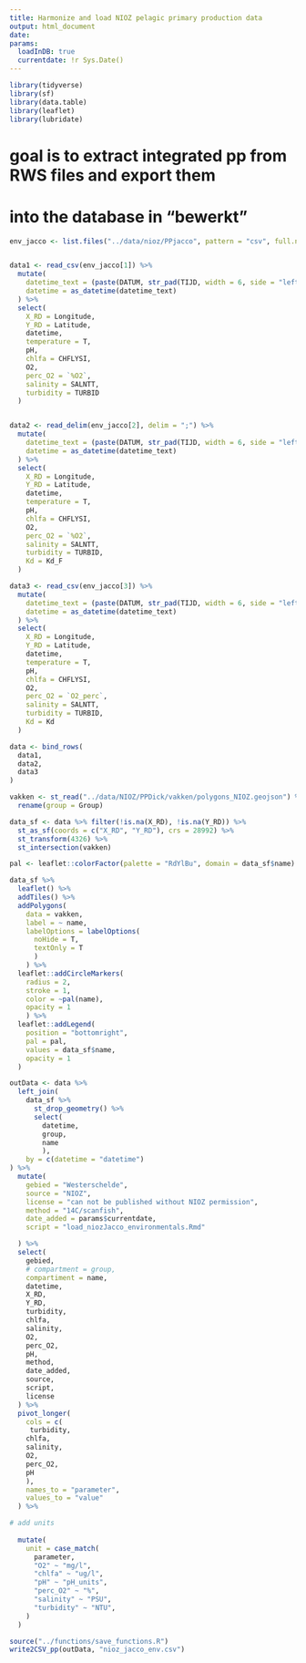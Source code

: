```yaml
---
title: Harmonize and load NIOZ pelagic primary production data
output: html_document
date: 
params:
  loadInDB: true
  currentdate: !r Sys.Date()
---
```


```r
library(tidyverse)
library(sf)
library(data.table)
library(leaflet)
library(lubridate)
```

# goal is to extract integrated pp from RWS files and export them
# into the database in "bewerkt"

```r
env_jacco <- list.files("../data/nioz/PPjacco", pattern = "csv", full.names = T)


data1 <- read_csv(env_jacco[1]) %>%
  mutate(
    datetime_text = (paste(DATUM, str_pad(TIJD, width = 6, side = "left", pad = "0"))),
    datetime = as_datetime(datetime_text)
  ) %>%
  select(
    X_RD = Longitude,
    Y_RD = Latitude,
    datetime,
    temperature = T,
    pH,
    chlfa = CHFLYSI,
    O2,
    perc_O2 = `%O2`,
    salinity = SALNTT,
    turbidity = TURBID
  )


data2 <- read_delim(env_jacco[2], delim = ";") %>%
  mutate(
    datetime_text = (paste(DATUM, str_pad(TIJD, width = 6, side = "left", pad = "0"))),
    datetime = as_datetime(datetime_text)
  ) %>%
  select(
    X_RD = Longitude,
    Y_RD = Latitude,
    datetime,
    temperature = T,
    pH,
    chlfa = CHFLYSI,
    O2,
    perc_O2 = `%O2`,
    salinity = SALNTT,
    turbidity = TURBID,
    Kd = Kd_F
  )

data3 <- read_csv(env_jacco[3]) %>%
  mutate(
    datetime_text = (paste(DATUM, str_pad(TIJD, width = 6, side = "left", pad = "0"))),
    datetime = as_datetime(datetime_text)
  ) %>%
  select(
    X_RD = Longitude,
    Y_RD = Latitude,
    datetime,
    temperature = T,
    pH,
    chlfa = CHFLYSI,
    O2,
    perc_O2 = `O2_perc`,
    salinity = SALNTT,
    turbidity = TURBID,
    Kd = Kd
  )

data <- bind_rows(
  data1,
  data2,
  data3
)

```

```r

vakken <- st_read("../data/NIOZ/PPDick/vakken/polygons_NIOZ.geojson") %>%
  rename(group = Group)

data_sf <- data %>% filter(!is.na(X_RD), !is.na(Y_RD)) %>%
  st_as_sf(coords = c("X_RD", "Y_RD"), crs = 28992) %>%
  st_transform(4326) %>%
  st_intersection(vakken)


```





```r

pal <- leaflet::colorFactor(palette = "RdYlBu", domain = data_sf$name)

data_sf %>% 
  leaflet() %>%
  addTiles() %>%
  addPolygons(
    data = vakken, 
    label = ~ name, 
    labelOptions = labelOptions(
      noHide = T, 
      textOnly = T
      )
    ) %>%
  leaflet::addCircleMarkers(
    radius = 2, 
    stroke = 1,
    color = ~pal(name),
    opacity = 1
    ) %>%
  leaflet::addLegend(
    position = "bottomright",
    pal = pal,
    values = data_sf$name,
    opacity = 1
  )
```



```r

outData <- data %>%
  left_join(
    data_sf %>% 
      st_drop_geometry() %>% 
      select(
        datetime, 
        group, 
        name
        ),
    by = c(datetime = "datetime")
) %>%
  mutate(
    gebied = "Westerschelde",
    source = "NIOZ",
    license = "can not be published without NIOZ permission",
    method = "14C/scanfish",
    date_added = params$currentdate,
    script = "load_niozJacco_environmentals.Rmd"

  ) %>%
  select(
    gebied,
    # compartment = group,
    compartiment = name,
    datetime,
    X_RD,
    Y_RD,
    turbidity,
    chlfa,
    salinity,
    O2,
    perc_O2,
    pH,
    method,
    date_added,
    source,
    script,
    license
  ) %>%
  pivot_longer(
    cols = c(
     turbidity,
    chlfa,
    salinity,
    O2,
    perc_O2,
    pH
    ), 
    names_to = "parameter", 
    values_to = "value"
  ) %>%

# add units
 
  mutate(
    unit = case_match(
      parameter,
      "O2" ~ "mg/l",
      "chlfa" ~ "ug/l",
      "pH" ~ "pH_units",
      "perc_O2" ~ "%",
      "salinity" ~ "PSU",
      "turbidity" ~ "NTU",
    )
  )

```



```r

source("../functions/save_functions.R")
write2CSV_pp(outData, "nioz_jacco_env.csv")

```


